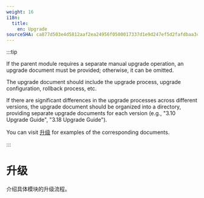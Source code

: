 ```yaml
---
weight: 16
i18n:
  title:
    en: Upgrade
sourceSHA: ca877d503e4d5812aaf2ea24956f0500017337d1e9d247ef5d2fafdbaa3cbd04
---
```


:::tip

If the parent module requires a separate manual upgrade operation, an upgrade document must be provided; otherwise, it can be omitted.

The upgrade document should include the upgrade process, upgrade configuration, rollback process, etc.

If there are significant differences in the upgrade processes across different versions, the upgrade document should be organized into a directory, providing separate upgrade documents for each version (e.g., "3.10 Upgrade Guide", "3.18 Upgrade Guide").

You can visit [升级](https://product-doc-guide.alauda.cn/template/upgrade/example.html) for examples of the corresponding documents.

:::

# 升级

介绍具体模块的升级流程。

